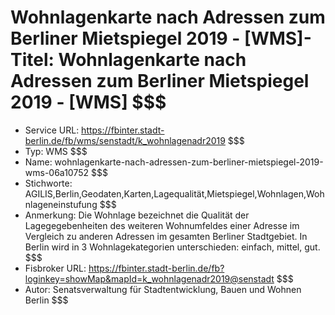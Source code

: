 # Wohnlagenkarte nach Adressen zum Berliner Mietspiegel 2019 - [WMS]- Titel: Wohnlagenkarte nach Adressen zum Berliner Mietspiegel 2019 - [WMS] $$$
- Service URL: https://fbinter.stadt-berlin.de/fb/wms/senstadt/k_wohnlagenadr2019 $$$
- Typ: WMS $$$
- Name: wohnlagenkarte-nach-adressen-zum-berliner-mietspiegel-2019-wms-06a10752 $$$
- Stichworte: AGILIS,Berlin,Geodaten,Karten,Lagequalität,Mietspiegel,Wohnlagen,Wohnlageneinstufung $$$
- Anmerkung: Die Wohnlage bezeichnet die Qualität der Lagegegebenheiten des weiteren Wohnumfeldes einer Adresse im Vergleich zu anderen Adressen im gesamten Berliner Stadtgebiet.
In Berlin wird in 3 Wohnlagekategorien unterschieden: einfach, mittel, gut. $$$
- Fisbroker URL: https://fbinter.stadt-berlin.de/fb?loginkey=showMap&mapId=k_wohnlagenadr2019@senstadt $$$
- Autor: Senatsverwaltung für Stadtentwicklung, Bauen und Wohnen Berlin $$$

